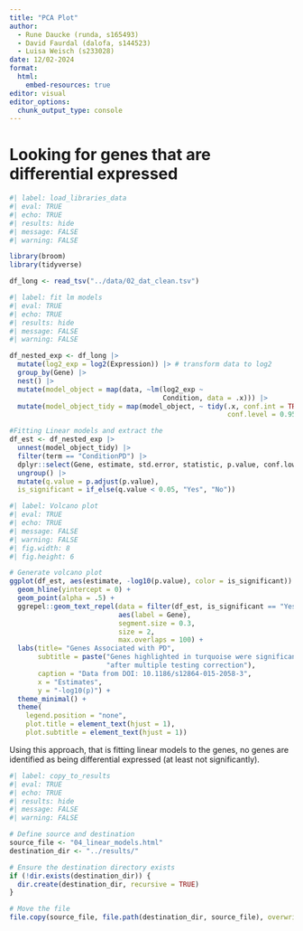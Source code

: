 ```yaml
---
title: "PCA Plot"
author: 
  - Rune Daucke (runda, s165493)
  - David Faurdal (dalofa, s144523)
  - Luisa Weisch (s233028)
date: 12/02-2024
format:
  html:
    embed-resources: true
editor: visual
editor_options: 
  chunk_output_type: console
---
```


# Looking for genes that are differential expressed

```r
#| label: load_libraries_data
#| eval: TRUE
#| echo: TRUE
#| results: hide
#| message: FALSE
#| warning: FALSE

library(broom)
library(tidyverse)

df_long <- read_tsv("../data/02_dat_clean.tsv")
```

```r
#| label: fit lm models
#| eval: TRUE
#| echo: TRUE
#| results: hide
#| message: FALSE
#| warning: FALSE

df_nested_exp <- df_long |>
  mutate(log2_exp = log2(Expression)) |> # transform data to log2
  group_by(Gene) |>
  nest() |>
  mutate(model_object = map(data, ~lm(log2_exp ~ 
                                      Condition, data = .x))) |>
  mutate(model_object_tidy = map(model_object, ~ tidy(.x, conf.int = TRUE,
                                                      conf.level = 0.95)))

#Fitting Linear models and extract the 
df_est <- df_nested_exp |>
  unnest(model_object_tidy) |>
  filter(term == "ConditionPD") |>
  dplyr::select(Gene, estimate, std.error, statistic, p.value, conf.low, conf.high) |>
  ungroup() |>
  mutate(q.value = p.adjust(p.value),
  is_significant = if_else(q.value < 0.05, "Yes", "No"))

```


```r
#| label: Volcano plot
#| eval: TRUE
#| echo: TRUE
#| message: FALSE
#| warning: FALSE
#| fig.width: 8
#| fig.height: 6

# Generate volcano plot
ggplot(df_est, aes(estimate, -log10(p.value), color = is_significant)) +
  geom_hline(yintercept = 0) +
  geom_point(alpha = .5) +
  ggrepel::geom_text_repel(data = filter(df_est, is_significant == "Yes"),
                           aes(label = Gene),
                           segment.size = 0.3,
                           size = 2,
                           max.overlaps = 100) +
  labs(title= "Genes Associated with PD", 
       subtitle = paste("Genes highlighted in turquoise were significant ",
                        "after multiple testing correction"),
       caption = "Data from DOI: 10.1186/s12864-015-2058-3",
       x = "Estimates",
       y = "-log10(p)") +
  theme_minimal() +
  theme(
    legend.position = "none",
    plot.title = element_text(hjust = 1),
    plot.subtitle = element_text(hjust = 1))

```

Using this approach, that is fitting linear models to the genes, no genes are identified as being differential expressed (at least not significantly).

```r
#| label: copy_to_results
#| eval: TRUE
#| echo: TRUE
#| results: hide
#| message: FALSE
#| warning: FALSE

# Define source and destination
source_file <- "04_linear_models.html"
destination_dir <- "../results/"

# Ensure the destination directory exists
if (!dir.exists(destination_dir)) {
  dir.create(destination_dir, recursive = TRUE)
}

# Move the file
file.copy(source_file, file.path(destination_dir, source_file), overwrite = TRUE)
```
